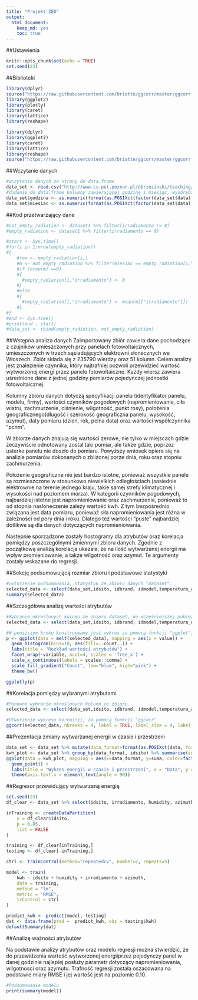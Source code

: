 ```yaml
---
title: "Projekt ZED"
output: 
  html_document:
    keep_md: yes
    toc: true
---
```


##Ustawienia
```r
knitr::opts_chunk$set(echo = TRUE)
set.seed(23)
```
##Biblioteki
```r
library(dplyr)
source("https://raw.githubusercontent.com/briatte/ggcorr/master/ggcorr.R")
library(ggplot2)
library(plotly)
library(caret)
library(lattice)
library(reshape)
```
```r
library(dplyr)
library(ggplot2)
library(caret)
library(lattice)
library(reshape)
source("https://raw.githubusercontent.com/briatte/ggcorr/master/ggcorr.R")
```

##Wczytanie danych
```r
#wczytanie danych ze strony do data.frame
data_set <- read.csv("http://www.cs.put.poznan.pl/dbrzezinski/teaching/zed/elektrownie.csv")
#dodanie do data.frame kolumny zawierającej godzinę i miesiąc, wyodrębione z kolumny "data"
data_set$godzina <- as.numeric(format(as.POSIXct(factor(data_set$data),format="%m/%d/%Y %H:%M"),"%H"))
data_set$miesiac <- as.numeric(format(as.POSIXct(factor(data_set$data),format="%m/%d/%Y %H:%M"),"%m"))
```

##Kod przetwarzający dane
```r
#not_empty_radiation <- dataset1 %>% filter(irradiamento != 0)
#empty_radiation <- dataset1 %>% filter(irradiamento == 0)

#start <- Sys.time()
#for(i in 1:nrow(empty_radiation)) 
#{
    #row <- empty_radiation[i,]
    #m <- not_empty_radiation %>% filter(miesiac == empty_radiation[i,"miesiac"], godzina == empty_radiation[i,"godzina"])
    #if (nrow(m) ==0)
    #{
      #empty_radiation[i,"irradiamento"] <- 0
    #}
    #else
    #{
      #empty_radiation[i,"irradiamento"] <- mean(m[["irradiamento"]])
    #}
#} 
#end <- Sys.time()
#print(end - start)
#data_set <- rbind(empty_radiation, not_empty_radiation) 
```

##Wstępna analiza danych
Zaimportowany zbiór zawiera dane pochodzące z czujników umieszczonych przy panelach fotowoltaicznych, umieszczonych w trzech sąsiadujących elektrowni słonecznych we Włoszech. Zbiór składa się z 235790  wierdzy oraz 51 kolumn. Celem analizy jest znalezienie czynnika, który najtrafniej pozwoli przewidzieć wartość wytworzonej energi przez panele fotowoltaiczne. 
Każdy wiersz zawiera uśrednione dane z jednej godziny pomiarów pojedynczej jednostki fotowoltaicznej. 

Kolumny zbioru danych dotyczą specyfikacji panelu (identyfikator panelu, modelu, firmy), wartości czynników pogodowych (napromieniowanie, ciła wiatru, zachmurzenie, ciśnienie, wilgotność, punkt rosy), położenia geograficznego(długość i szerokość geograficzna panelu, wysokość, azymut), daty pomiaru (dzien, rok, pelna data) oraz wartości współczynnika "pcnm". 

W zbiorze danych znajują się wartości zerowe, nie tylko w miejscach gdzie żeczywiście odnotowany został taki pomiar, ale także gdzie, poprzez usterke panelu nie doszło do pomiaru. Powyższy wniosek opiera się na analizie pomiarów dokonanych o zbliżonej porze dnia, roku oraz stopniu zachmurzenia.

Położenie geograficzne nie jest bardzo istotne, ponieważ wszystkie panele są rozmieszczone w stosunkowo niewielkich odległościach (sasiednie elektrownie na terenie jednego kraju, takie samej strefy klimatycznej i wysokości nad poziomem morza). W kategorii czynników pogodowych, najbardziej istotne jest napromieniowanie oraz zachmurzenie, ponieważ to od stopnia nasłoneczenie zależy wartość kwh. Z tym bezpośrednio związana jest data pomiaru, ponieważ siła napromieniowania jest różna w zależności od pory dnia i roku. 
Dlatego też wartości "puste" najbardziej dotlikwe są dla danych dotyczących napromieniowania. 

Nastepnie sporządzone zostały hostogramy dla atrybutów oraz korelacja pomiędzy poszczególnymi zmiennymi zbioru danych. Zgodnie z początkową analizą korelacja ukazała, ze na ilość wytwarzanej energii ma wpływ promieniowanie, a także wilgotność oraz azymut. Te argumenty zostały wskazane do regresji.

##Sekcję podsumowującą rozmiar zbioru i podstawowe statystyki
```r
#uwtorzenie podsumowania, statystyk ze zbioru danych "dataset". 
selected_data <- select(data_set,idsito, idbrand, idmodel,temperatura_ambiente, irradiamento, pressure, windspeed, humidity, cloudcover,dewpoint, kwh, azimuth)
summary(selected_data)
```

##Szczegółowa analizę wartości atrybutów
```r
#Wybranie określonych kolumn ze zbioru dataset, po wcześniejszej pobieżnej analizie ich ważności. Wybrane zostały głównie kolumny związane z czynnikami pogodowymi a także identyfikator panela fotowoltaicznego oraz wartość prezentującą wytworzoną energię. 
selected_data <- select(data_set,idsito, idbrand, idmodel,temperatura_ambiente, irradiamento, pressure, windspeed, humidity, cloudcover,dewpoint, kwh, azimuth)

#W poniższym kroku konstruowany jest wykres za pomocą funkcji "ggplot", który przedtawia rozkład wartości każdego z aktrybutów. 
p <- ggplot(data = melt(selected_data), mapping = aes(x = value)) + 
  geom_histogram(bins=10, aes(fill=..count..)) + 
  labs(title = "Rozkład wartości atrybutów") + 
  facet_wrap(~variable, ncol=4, scales = 'free_x') + 
  scale_x_continuous(labels = scales::comma) + 
  scale_fill_gradient("Count", low="blue", high="pink") +
  theme_bw()

ggplotly(p)
```

##Korelacja pomiędzy wybranymi atrybutami
```r
#Ponowne wybranie określonych kolumn ze zbioru. 
selected_data <- select(data_set,idsito, idbrand, idmodel,temperatura_ambiente, irradiamento, pressure, windspeed, humidity, cloudcover,dewpoint,godzina,azimuth, irri, miesiac, kwh)

#Utworzenie wykresu korealcji, za pomocą funkcji "ggcorr"
ggcorr(selected_data, nbreaks = 4, label = TRUE, label_size = 4, label_color = "white")
```

##Prezentacja zmiany wytwarzanej energii w czasie i przestrzeni
```r
data_set <- data_set %>% mutate(data_format=format(as.POSIXct(data, format='%m/%d/%Y %H:%M'), "%Y-%m"))
kwh_plot <- data_set %>% group_by(data_format, idsito) %>% summarise(suma=sum(kwh))
ggplot(data = kwh_plot, mapping = aes(x=data_format, y=suma, color=factor(idsito), group=factor(idsito))) + 
  geom_point() +
  labs(title = "Wykres energii w czasie i przestrzeni", x = "Data", y = "Ilość wytworzonej energii[kwh]") +
  theme(axis.text.x = element_text(angle = 90))
```

##Regresor przewidujący wytwarzaną energię
```r
set.seed(23)
df_clear <- data_set %>% select(idsito, irradiamento, humidity, azimuth, kwh)

inTraining <- createDataPartition(
	y = df_clear$idsito, 
	p = 0.85,
	list = FALSE
)

training <- df_clear[inTraining,]
testing <- df_clear[-inTraining,]

ctrl <- trainControl(method="repeatedcv", number=2, repeats=5)

model <- train(
	kwh ~ idsito + humidity + irradiamento + azimuth,
	data = training,
	method = "lm",
	metric = "RMSE",
	trControl = ctrl
)

predict_kwh <- predict(model, testing) 
dat <- data.frame(pred =  predict_kwh, obs = testing$kwh)
defaultSummary(dat)
```

##Analizę ważności atrybutów

Na podstawie analizy atrybutów oraz modelu regresji można stwierdzić, że do przewidzenia wartość wytworzonej energiiprzez pojedynczy panel w danej godzinie najlepiej posłuży parametr dotyczący napromieniowania, wilgotnosci oraz azymutu. Trafność regresji została oszacowana na podstawie miary RMSE i jej wartość jest na poziomie 0.10. 

```r
#Podsumowanie modelu
print(summary(model))
```

